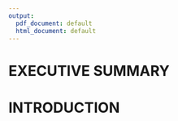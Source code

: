 ---
output:
  pdf_document: default
  html_document: default
---

# EXECUTIVE SUMMARY

# INTRODUCTION

